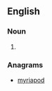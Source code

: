 ==English==

===Noun===
{{en-noun}}

# {{label|en|geometry}} {{alternative spelling of|pyramidoid|lang=en}}

===Anagrams===
* [[myriapod#English|myriapod]]